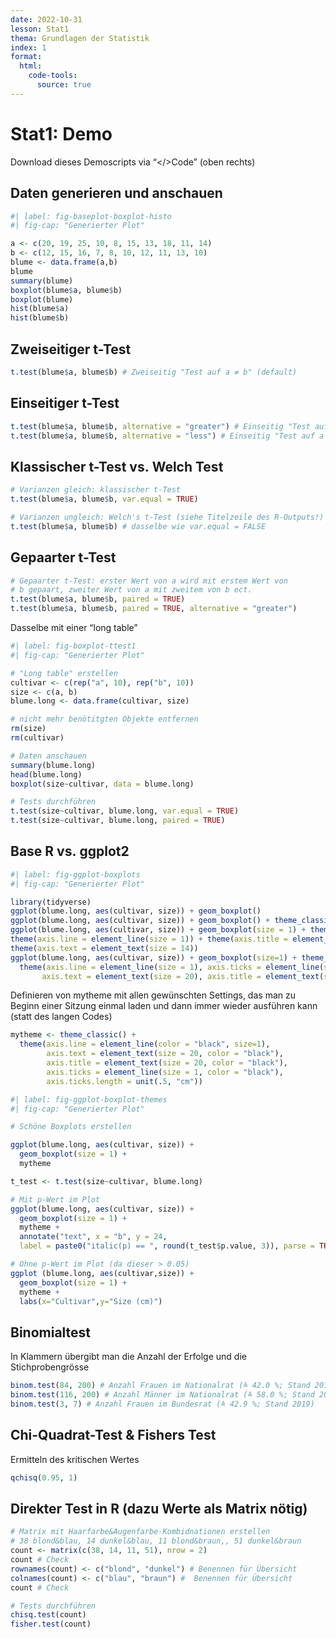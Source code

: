 ```yaml
---
date: 2022-10-31
lesson: Stat1
thema: Grundlagen der Statistik
index: 1
format:
  html:
    code-tools:
      source: true
---
```


# Stat1: Demo

Download dieses Demoscripts via "\</\>Code" (oben rechts)

## Daten generieren und anschauen

```r
#| label: fig-baseplot-boxplot-histo
#| fig-cap: "Generierter Plot"

a <- c(20, 19, 25, 10, 8, 15, 13, 18, 11, 14)
b <- c(12, 15, 16, 7, 8, 10, 12, 11, 13, 10)
blume <- data.frame(a,b)
blume
summary(blume)
boxplot(blume$a, blume$b)
boxplot(blume)
hist(blume$a)
hist(blume$b)
```

## Zweiseitiger t-Test

```r
t.test(blume$a, blume$b) # Zweiseitig "Test auf a ≠ b" (default)
```

## Einseitiger t-Test

```r
t.test(blume$a, blume$b, alternative = "greater") # Einseitig "Test auf a > b"
t.test(blume$a, blume$b, alternative = "less") # Einseitig "Test auf a < b"
```

## Klassischer t-Test vs. Welch Test

```r
# Varianzen gleich: klassischer t-Test
t.test(blume$a, blume$b, var.equal = TRUE) 

# Varianzen ungleich: Welch's t-Test (siehe Titelzeile des R-Outputs!)
t.test(blume$a, blume$b) # dasselbe wie var.equal = FALSE
```

## Gepaarter t-Test

```r
# Gepaarter t-Test: erster Wert von a wird mit erstem Wert von
# b gepaart, zweiter Wert von a mit zweitem von b ect.
t.test(blume$a, blume$b, paired = TRUE)
t.test(blume$a, blume$b, paired = TRUE, alternative = "greater")
```

Dasselbe mit einer "long table"

```r
#| label: fig-boxplot-ttest1
#| fig-cap: "Generierter Plot"

# "Long table" erstellen 
cultivar <- c(rep("a", 10), rep("b", 10))
size <- c(a, b)
blume.long <- data.frame(cultivar, size)

# nicht mehr benötitgten Objekte entfernen
rm(size)
rm(cultivar)

# Daten anschauen
summary(blume.long)             
head(blume.long)
boxplot(size~cultivar, data = blume.long)

# Tests durchführen
t.test(size~cultivar, blume.long, var.equal = TRUE)
t.test(size~cultivar, blume.long, paired = TRUE)
```

## Base R vs. ggplot2

```r
#| label: fig-ggplot-boxplots
#| fig-cap: "Generierter Plot"

library(tidyverse)
ggplot(blume.long, aes(cultivar, size)) + geom_boxplot()
ggplot(blume.long, aes(cultivar, size)) + geom_boxplot() + theme_classic()
ggplot(blume.long, aes(cultivar, size)) + geom_boxplot(size = 1) + theme_classic()+
theme(axis.line = element_line(size = 1)) + theme(axis.title = element_text(size = 14))+
theme(axis.text = element_text(size = 14))
ggplot(blume.long, aes(cultivar, size)) + geom_boxplot(size=1) + theme_classic()+
  theme(axis.line = element_line(size = 1), axis.ticks = element_line(size = 1), 
       axis.text = element_text(size = 20), axis.title = element_text(size = 20))
```

Definieren von mytheme mit allen gewünschten Settings, das man zu Beginn einer Sitzung einmal laden und dann immer wieder ausführen kann (statt des langen Codes)

```r
mytheme <- theme_classic() + 
  theme(axis.line = element_line(color = "black", size=1), 
        axis.text = element_text(size = 20, color = "black"), 
        axis.title = element_text(size = 20, color = "black"), 
        axis.ticks = element_line(size = 1, color = "black"), 
        axis.ticks.length = unit(.5, "cm"))
```

```r
#| label: fig-ggplot-boxplot-themes
#| fig-cap: "Generierter Plot"

# Schöne Boxplots erstellen

ggplot(blume.long, aes(cultivar, size)) + 
  geom_boxplot(size = 1) +
  mytheme

t_test <- t.test(size~cultivar, blume.long)

# Mit p-Wert im Plot
ggplot(blume.long, aes(cultivar, size)) + 
  geom_boxplot(size = 1) + 
  mytheme +
  annotate("text", x = "b", y = 24, 
  label = paste0("italic(p) == ", round(t_test$p.value, 3)), parse = TRUE, size = 8)

# Ohne p-Wert im Plot (da dieser > 0.05)
ggplot (blume.long, aes(cultivar,size)) + 
  geom_boxplot(size = 1) + 
  mytheme +
  labs(x="Cultivar",y="Size (cm)")
```

## Binomialtest

In Klammern übergibt man die Anzahl der Erfolge und die Stichprobengrösse

```r
binom.test(84, 200) # Anzahl Frauen im Nationalrat (≙ 42.0 %; Stand 2019) 
binom.test(116, 200) # Anzahl Männer im Nationalrat (≙ 58.0 %; Stand 2019) 
binom.test(3, 7) # Anzahl Frauen im Bundesrat (≙ 42.9 %; Stand 2019)
```

## Chi-Quadrat-Test & Fishers Test

Ermitteln des kritischen Wertes

```r
qchisq(0.95, 1)
```

## Direkter Test in R (dazu Werte als Matrix nötig)

```r
# Matrix mit Haarfarbe&Augenfarbe-Kombidnationen erstellen
# 38 blond&blau, 14 dunkel&blau, 11 blond&braun,, 51 dunkel&braun
count <- matrix(c(38, 14, 11, 51), nrow = 2)
count # Check
rownames(count) <- c("blond", "dunkel") # Benennen für Übersicht
colnames(count) <- c("blau", "braun") #  Benennen für Übersicht
count # Check 

# Tests durchführen
chisq.test(count)
fisher.test(count)
```
